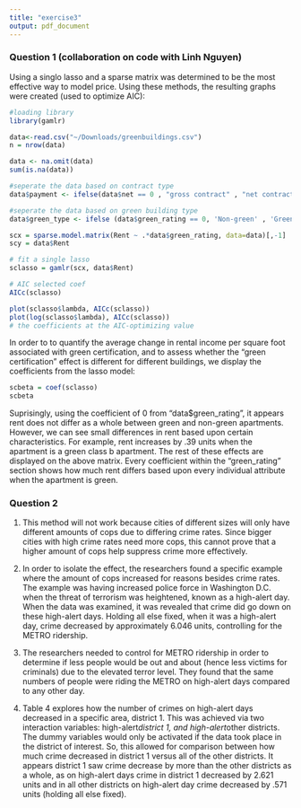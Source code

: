 ```yaml
---
title: "exercise3"
output: pdf_document
---
```


### Question 1 (collaboration on code with Linh Nguyen)

Using a singlo lasso and a sparse matrix was determined to be the most effective way to model price.  Using these methods, the resulting graphs were created (used to optimize AIC):
```r
#loading library
library(gamlr) 

data<-read.csv("~/Downloads/greenbuildings.csv")
n = nrow(data)

data <- na.omit(data)
sum(is.na(data))
```

```r
#seperate the data based on contract type
data$payment <- ifelse(data$net == 0 , "gross contract" , "net contract")

#seperate the data based on green building type
data$green_type <- ifelse (data$green_rating == 0, 'Non-green' , 'Green')

scx = sparse.model.matrix(Rent ~ .*data$green_rating, data=data)[,-1] 
scy = data$Rent

# fit a single lasso
sclasso = gamlr(scx, data$Rent)
```

```r
# AIC selected coef
AICc(sclasso)
```

```r
plot(sclasso$lambda, AICc(sclasso))
plot(log(sclasso$lambda), AICc(sclasso))
# the coefficients at the AIC-optimizing value
```

In order to to quantify the average change in rental income per square foot associated with green certification, and to assess whether the "green certification" effect is different for different buildings, we display the coefficients from the lasso model:
```r
scbeta = coef(sclasso) 
scbeta
```


Suprisingly, using the coefficient of 0 from "data$green_rating", it appears rent does not differ as a whole between green and non-green apartments.  However, we can see small differences in rent based upon certain characteristics.  For example, rent increases by .39 units when the apartment is a green class b apartment.  The rest of these effects are displayed on the above matrix.  Every coefficient within the "green_rating" section shows how much rent differs based upon every individual attribute when the apartment is green.

### Question 2

1.  This method will not work because cities of different sizes will only have different amounts of cops due to differing crime rates.  Since bigger cities with high crime rates need more cops, this cannot prove that a higher amount of cops help suppress crime more effectively.  

2.  In order to isolate the effect, the researchers found a specific example where the amount of cops increased for reasons besides crime rates.  The example was having increased police force in Washington D.C. when the threat of terrorism was heightened, known as a high-alert day.  When the data was examined, it was revealed that crime did go down on these high-alert days.  Holding all else fixed, when it was a high-alert day, crime decreased by approximately 6.046 units, controlling for the METRO ridership.

3.  The researchers needed to control for METRO ridership in order to determine if less people would be out and about (hence less victims for criminals) due to the elevated terror level.  They found that the same numbers of people were riding the METRO on high-alert days compared to any other day.

4.  Table 4 explores how the number of crimes on high-alert days decreased in a specific area, district 1.  This was achieved via two interaction variables: high-alert*district 1, and high-alert*other districts.  The dummy variables would only be activated if the data took place in the district of interest.  So, this allowed for comparison between how much crime decreased in district 1 versus all of the other districts.  It appears district 1 saw crime decrease by more than the other districts as a whole, as on high-alert days crime in district 1 decreased by 2.621 units and in all other districts on high-alert day crime decreased by .571 units (holding all else fixed).
